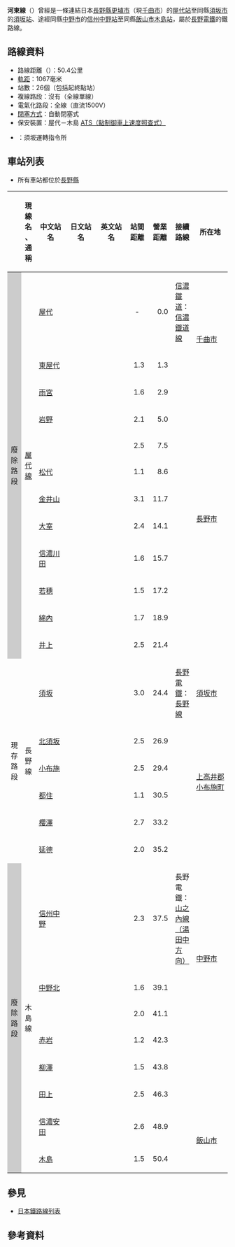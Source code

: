 {{Infobox 鐵道路線
|日文原名 = 河東線
|平假名 = かとうせん
|羅馬拼音 = Katō sen
|路線名稱 = [[File:NER.svg|100px]] 河東線
|路線顏色 = red
|圖片 = <!-- 檔案不存在 NagadenKijimaStation.jpg -->
|圖片大小 = 
|圖片說明 = 木島站站舍
|國家 = {{JPN}}
|所在地 = [[長野縣|長野縣]]
|起點 = [[屋代站|屋代站]]
|終點 = [[木島站_(日本)|木島站]]
|站數 = 26個
|通車 = 1922年6月10日
|廢除 = 2002年4月1日（信州中野-木島間）<br />2012年4月1日（屋代-須坂間）
|擁有者 = 河東鐵道→<br />[[長野電鐵|長野電鐵]]
|營運者 = 
|使用車輛 = 參見[[長野電鐵#車輛|長野電鐵#車輛]]
|路線距離 = 50.4公里
|軌距 = 1,067毫米
|軌道數量 = 
|電氣化方式 = [[直流電|直流電]] 1,500 [[伏特|V]] [[高架電纜|高架電纜]]
|最高速度 = 
|路線圖 = [[File:Nagano_Electric_Railway_Linemap.svg|200px]]
{{長野電鐵RDT/河東線}}
}}
'''河東線'''（{{jpn|j=河東線|hg=かとうせん|rm=Katō sen|f=y}}）曾經是一條連結日本[[長野縣|長野縣]][[更埴市|更埴市]]（現[[千曲市|千曲市]]）的[[屋代站|屋代站]]至同縣[[須坂市|須坂市]]的[[須坂站|須坂站]]、途經同縣[[中野市|中野市]]的[[信州中野站|信州中野站]]至同縣[[飯山市|飯山市]][[木島站_(日本)|木島站]]，屬於[[長野電鐵|長野電鐵]]的鐵路線。
== 路線資料 ==
* 路線距離（{{link-ja|營業距離|営業キロ}}）：50.4公里
* [[軌距|軌距]]：1067毫米
* 站數：26個（包括起終點站）
* 複線路段：沒有（全線單線）
* 電氣化路段：全線（直流1500V）
* [[閉塞_(鐵路)|閉塞方式]]：自動閉塞式
* 保安裝置：屋代－木島 [[自動列車停止裝置|ATS（點制御車上速度照查式）]]
* {{link-ja|運轉指令所|運転指令所}}：須坂運轉指令所
== 車站列表 ==
* 所有車站都位於[[長野縣|長野縣]]

{| class="wikitable" rules="all"
|-
! 
!現線名<br />、<br />通稱
!style="width:5em;"|中文站名
!style="width:5em;"|日文站名
!style="width:5em;"|英文站名
! style="width:2.5em;"|站間距離
! style="width:2.5em;"|營業距離
!接續路線
!所在地
|- style="border-top:solid 3px red;"
|rowspan="13" style="width:1em; background-color:#ccc;"|廢除路段
|rowspan="13" style="width:1em;"|[[屋代線|屋代線]]
|[[屋代站|屋代]]
|{{lang|ja|屋代}}
|{{lang|en|Yashiro}}
|style="text-align:center;"|-
|style="text-align:right;"|0.0
|[[信濃鐵道|信濃鐵道]]：[[信濃鐵道線|信濃鐵道線]]
|rowspan="3"|[[千曲市|千曲市]]
|-
|[[東屋代站|東屋代]]
|{{lang|ja|東屋代}}
|{{lang|en|Higashi-Yashiro}}
|style="text-align:right;"|1.3
|style="text-align:right;"|1.3
| 
|-
|[[雨宮站|雨宮]]
|{{lang|ja|雨宮}}
|{{lang|en|Amenomiya}}
|style="text-align:right;"|1.6
|style="text-align:right;"|2.9
| 
|-
|[[岩野站|岩野]]
|{{lang|ja|岩野}}
|{{lang|en|Iwano}}
|style="text-align:right;"|2.1
|style="text-align:right;"|5.0
| 
|rowspan="8"|[[長野市|長野市]]
|-
|{{link-ja|象山敬竝|象山口駅|象山口}}
|{{lang|ja|象山口}}
|{{lang|en|Zōzanguchi}}
|style="text-align:right;"|2.5
|style="text-align:right;"|7.5
| 
|-
|[[松代站_(長野縣)|松代]]
|{{lang|ja|松代}}
|{{lang|en|Matsushiro}}
|style="text-align:right;"|1.1
|style="text-align:right;"|8.6
| 
|-
|[[金井山站|金井山]]
|{{lang|ja|金井山}}
|{{lang|en|Kanaiyama}}
|style="text-align:right;"|3.1
|style="text-align:right;"|11.7
| 
|-
|[[大室站|大室]]
|{{lang|ja|大室}}
|{{lang|en|Ōmura}}
|style="text-align:right;"|2.4
|style="text-align:right;"|14.1
| 
|-
|[[信濃川田站|信濃川田]]
|{{lang|ja|信濃川田}}
|{{lang|en|Shinano-Kawada}}
|style="text-align:right;"|1.6
|style="text-align:right;"|15.7
| 
|-
|[[若穗站|若穗]]
|{{lang|ja|若穂}}
|{{lang|en|Wakaho}}
|style="text-align:right;"|1.5
|style="text-align:right;"|17.2
| 
|-
|[[綿內站|綿內]]
|{{lang|ja|綿内}}
|{{lang|en|Watauchi}}
|style="text-align:right;"|1.7
|style="text-align:right;"|18.9
| 
|-
|[[井上站|井上]]
|{{lang|ja|井上}}
|{{lang|en|Inoue}}
|style="text-align:right;"|2.5
|style="text-align:right;"|21.4
| 
|rowspan="4"|[[須坂市|須坂市]]
|-
|rowspan="2"|[[須坂站|須坂]]
|rowspan="2"|{{lang|ja|須坂}}
|rowspan="2"|{{lang|en|Suzaka}}
|rowspan="2" style="text-align:right;"|3.0
|rowspan="2" style="text-align:right;"|24.4
|rowspan="2"|[[長野電鐵|長野電鐵]]：[[長野線_(長野電鐵)|長野線]]
|-
|rowspan="7" style="width:1em;"|現存路段
|rowspan="7" style="width:1em;"|長野線
|-
|[[北須坂站|北須坂]]
|{{lang|ja|北須坂}}
|{{lang|en|Kita-Suzaka}}
|style="text-align:right;"|2.5
|style="text-align:right;"|26.9
| 
|-
|[[小布施站|小布施]]
|{{lang|ja|小布施}}
|{{lang|en|Obuse}}
|style="text-align:right;"|2.5
|style="text-align:right;"|29.4
| 
|rowspan="2" style="white-space:nowrap;"|[[上高井郡|上高井郡]]<br />[[小布施町|小布施町]]
|-
|[[都住站|都住]]
|{{lang|ja|都住}}
|{{lang|en|Tsusumi}}
|style="text-align:right;"|1.1
|style="text-align:right;"|30.5
| 
|-
|[[櫻澤站_(長野縣)|櫻澤]]
|{{lang|ja|桜沢}}
|{{lang|en|Sakurasawa}}
|style="text-align:right;"|2.7
|style="text-align:right;"|33.2
| 
|rowspan="9"|[[中野市|中野市]]
|-
|[[延德站|延德]]
|{{lang|ja|延徳}}
|{{lang|en|Entoku}}
|style="text-align:right;"|2.0
|style="text-align:right;"|35.2
| 
|-
|rowspan="2"|[[信州中野站|信州中野]]
|rowspan="2"|{{lang|ja|信州中野}}
|rowspan="2"|{{lang|en|Shinshū-Nakano}}
|rowspan="2" style="text-align:right;"|2.3
|rowspan="2" style="text-align:right;"|37.5
|rowspan="2"|長野電鐵：[[長野線_(長野電鐵)|山之內線（湯田中方向）]]
|-
|rowspan="8" style="width:1em; background-color:#ccc;"|廢除路段
|rowspan="8" style="width:1em;"|木島線
|-
|[[中野北站|中野北]]
|{{lang|ja|中野北}}
|{{lang|en|Nakano-Kita}}
|style="text-align:right;"|1.6
|style="text-align:right;"|39.1
| 
|-
|{{link-ja|四鄉站|四ヶ郷駅|四鄉}}
|{{lang|ja|四ヶ郷}}
|{{lang|en|}}
|style="text-align:right;"|2.0
|style="text-align:right;"|41.1
| 
|-
|[[赤岩站_(長野縣)|赤岩]]
|{{lang|ja|赤岩}}
|{{lang|en|Akaiwa}}
|style="text-align:right;"|1.2
|style="text-align:right;"|42.3
| 
|-
|[[柳澤站_(長野縣)|柳澤]]
|{{lang|ja|柳沢}}
|{{lang|en|Yanagisawa}}
|style="text-align:right;"|1.5
|style="text-align:right;"|43.8
| 
|-
|[[田上站_(長野縣)|田上]]
|{{lang|ja|田上}}
|{{lang|en|Tagami}}
|style="text-align:right;"|2.5
|style="text-align:right;"|46.3
| 
|-
|[[信濃安田站|信濃安田]]
|{{lang|ja|信濃安田}}
|{{lang|en|Shinano-Yasuda}}
|style="text-align:right;"|2.6
|style="text-align:right;"|48.9
| 
|rowspan="2"|[[飯山市|飯山市]]
|-
|[[木島站_(日本)|木島]]
|{{lang|ja|木島}}
|{{lang|en|Kijima}}
|style="text-align:right;"|1.5
|style="text-align:right;"|50.4
| 
|}

== 參見 ==
* [[日本鐵路線列表|日本鐵路線列表]]
== 參考資料 ==
{{Reflist}}

{{河東線}}
{{DEFAULTSORT:Kato sen}}